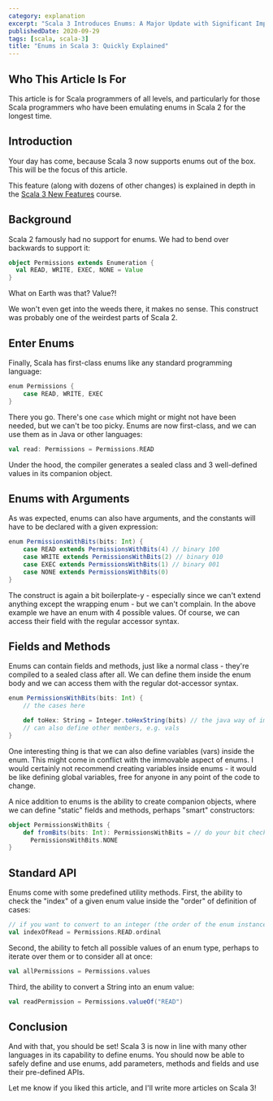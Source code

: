 ```yaml
---
category: explanation
excerpt: "Scala 3 Introduces Enums: A Major Update with Significant Implications"
publishedDate: 2020-09-29
tags: [scala, scala-3]
title: "Enums in Scala 3: Quickly Explained"
---
```


## Who This Article Is For

This article is for Scala programmers of all levels, and particularly for those Scala programmers who have been emulating enums in Scala 2 for the longest time.

## Introduction

Your day has come, because Scala 3 now supports enums out of the box. This will be the focus of this article.

This feature (along with dozens of other changes) is explained in depth in the [Scala 3 New Features](/courses/scala-3-new-features) course.

## Background

Scala 2 famously had no support for enums. We had to bend over backwards to support it:

```scala
object Permissions extends Enumeration {
  val READ, WRITE, EXEC, NONE = Value
}
```

What on Earth was that? Value?!

We won't even get into the weeds there, it makes no sense. This construct was probably one of the weirdest parts of Scala 2.

## Enter Enums

Finally, Scala has first-class enums like any standard programming language:

```scala
enum Permissions {
    case READ, WRITE, EXEC
}
```

There you go. There's one `case` which might or might not have been needed, but we can't be too picky. Enums are now first-class, and we can use them as in Java or other languages:

```scala
val read: Permissions = Permissions.READ
```

Under the hood, the compiler generates a sealed class and 3 well-defined values in its companion object.

## Enums with Arguments

As was expected, enums can also have arguments, and the constants will have to be declared with a given expression:

```scala
enum PermissionsWithBits(bits: Int) {
    case READ extends PermissionsWithBits(4) // binary 100
    case WRITE extends PermissionsWithBits(2) // binary 010
    case EXEC extends PermissionsWithBits(1) // binary 001
    case NONE extends PermissionsWithBits(0)
}
```

The construct is again a bit boilerplate-y - especially since we can't extend anything except the wrapping enum - but we can't complain. In the above example we have an enum with 4 possible values. Of course, we can access their field with the regular accessor syntax.

## Fields and Methods

Enums can contain fields and methods, just like a normal class - they're compiled to a sealed class after all. We can define them inside the enum body and we can access them with the regular dot-accessor syntax.

```scala
enum PermissionsWithBits(bits: Int) {
    // the cases here

    def toHex: String = Integer.toHexString(bits) // the java way of impl
    // can also define other members, e.g. vals
}
```

One interesting thing is that we can also define variables (vars) inside the enum. This might come in conflict with the immovable aspect of enums. I would certainly not recommend creating variables inside enums - it would be like defining global variables, free for anyone in any point of the code to change.

A nice addition to enums is the ability to create companion objects, where we can define "static" fields and methods, perhaps "smart" constructors:

```scala
object PermissionsWithBits {
    def fromBits(bits: Int): PermissionsWithBits = // do your bit checking
      PermissionsWithBits.NONE
}
```

## Standard API

Enums come with some predefined utility methods. First, the ability to check the "index" of a given enum value inside the "order" of definition of cases:

```scala
// if you want to convert to an integer (the order of the enum instance)
val indexOfRead = Permissions.READ.ordinal
```

Second, the ability to fetch all possible values of an enum type, perhaps to iterate over them or to consider all at once:

```scala
val allPermissions = Permissions.values
```

Third, the ability to convert a String into an enum value:

```scala
val readPermission = Permissions.valueOf("READ")
```

## Conclusion

And with that, you should be set! Scala 3 is now in line with many other languages in its capability to define enums. You should now be able to safely define and use enums, add parameters, methods and fields and use their pre-defined APIs.

Let me know if you liked this article, and I'll write more articles on Scala 3!
